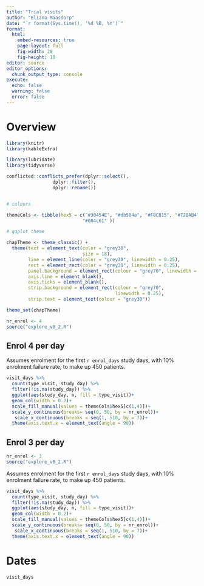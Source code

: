 ```yaml
---
title: "Trial visits"
author: "Elizna Maasdorp"
date: "`r format(Sys.time(), '%d %B, %Y')`"
format: 
  html:
    embed-resources: true
    page-layout: full
    fig-width: 28
    fig-height: 18
editor: source
editor_options: 
  chunk_output_type: console
execute: 
  echo: false
  warning: false
  error: false
---
```


# Overview

```r

library(knitr)
library(kableExtra)

library(lubridate)
library(tidyverse)

conflicted::conflicts_prefer(dplyr::select(),
                 dplyr::filter(),
                 dplyr::rename())


# colours

themeCols <- tibble(hex5 = c("#30454E", "#db504a", "#F8CB15", "#72BAB4", 
                            "#084c61" ))

# ggplot theme

chapTheme <- theme_classic() + 
  theme(text = element_text(color = "grey30",
                            size = 18),
        line = element_line(color = "grey30", linewidth = 0.25),
        rect = element_rect(color = "grey30", linewidth = 0.25),
        panel.background = element_rect(colour = "grey70", linewidth = 2),
        axis.line = element_blank(),
        axis.ticks = element_blank(),
        strip.background = element_rect(colour = "grey70",
                                        linewidth = 0.25),
        strip.text = element_text(colour = "grey30"))

theme_set(chapTheme)


```

```r
nr_enrol <- 4
source("explore_v0_2.R")

```

::: {.panel-tabset}

## Enrol 4 per day

Assumes enrolment for the first `r enrol_days` study days, with 10% enrolment failure rate, to make up 450 patients.  

```r

visit_days %>% 
  count(type_visit, study_day) %>% 
  filter(!is.na(study_day)) %>% 
  ggplot(aes(study_day, n, fill = type_visit))+
  geom_col(width = 0.2)+
  scale_fill_manual(values = themeCols$hex5[c(1,4)])+
  scale_y_continuous(breaks= seq(0, 50, by = nr_enrol))+
   scale_x_continuous(breaks = seq(1, 510, by = 7))+
  theme(axis.text.x = element_text(angle = 90))

```

## Enrol 3 per day

```r
nr_enrol <- 3
source("explore_v0_2.R")

```

Assumes enrolment for the first `r enrol_days` study days, with 10% enrolment failure rate, to make up 450 patients.  

```r

visit_days %>% 
  count(type_visit, study_day) %>% 
  filter(!is.na(study_day)) %>% 
  ggplot(aes(study_day, n, fill = type_visit))+
  geom_col(width = 0.2)+
  scale_fill_manual(values = themeCols$hex5[c(1,4)])+
  scale_y_continuous(breaks= seq(0, 50, by = nr_enrol))+
   scale_x_continuous(breaks = seq(1, 510, by = 7))+
  theme(axis.text.x = element_text(angle = 90))


```

:::

# Dates

```r

visit_days


```







